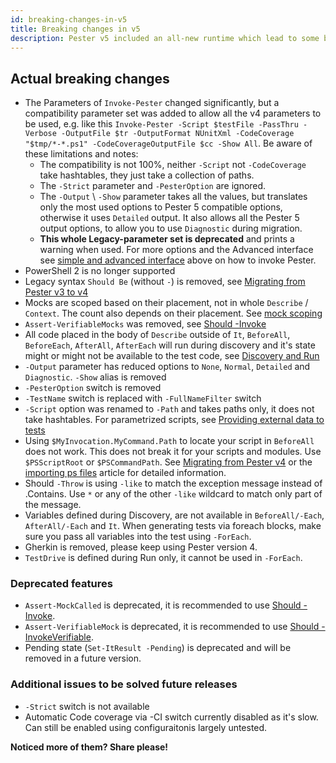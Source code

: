 ```yaml
---
id: breaking-changes-in-v5
title: Breaking changes in v5
description: Pester v5 included an all-new runtime which lead to some breaking changes in syntax and features for existing users. See this list of breaking changes when upgrading to Pester v5
---
```


## Actual breaking changes

- The Parameters of `Invoke-Pester` changed significantly, but a compatibility parameter set was added to allow all the v4 parameters to be used, e.g. like this `Invoke-Pester -Script $testFile -PassThru -Verbose -OutputFile $tr -OutputFormat NUnitXml -CodeCoverage "$tmp/*-*.ps1" -CodeCoverageOutputFile $cc -Show All`. Be aware of these limitations and notes:
  - The compatibility is not 100%, neither `-Script` not `-CodeCoverage` take hashtables, they just take a collection of paths.
  - The `-Strict` parameter and `-PesterOption` are ignored.
  - The `-Output` \ `-Show` parameter takes all the values, but translates only the most used options to Pester 5 compatible options, otherwise it uses `Detailed` output. It also allows all the Pester 5 output options, to allow you to use `Diagnostic` during migration.
  - **This whole Legacy-parameter set is deprecated** and prints a warning when used. For more options and the Advanced interface see [simple and advanced interface](./v4-to-v5#simple-and-advanced-interface) above on how to invoke Pester.
- PowerShell 2 is no longer supported
- Legacy syntax `Should Be` (without `-`) is removed, see [Migrating from Pester v3 to v4](./v3-to-v4)
- Mocks are scoped based on their placement, not in whole `Describe` / `Context`. The count also depends on their placement. See [mock scoping](../usage/mocking#mocks-are-scoped-based-on-their-placement)
- `Assert-VerifiableMocks` was removed, see [Should -Invoke](../usage/mocking#should--invoke)
- All code placed in the body of `Describe` outside of `It`, `BeforeAll`, `BeforeEach`, `AfterAll`, `AfterEach` will run during discovery and it's state might or might not be available to the test code, see [Discovery and Run](../usage/discovery-and-run)
- `-Output` parameter has reduced options to `None`, `Normal`, `Detailed` and `Diagnostic`. `-Show` alias is removed
- `-PesterOption` switch is removed
- `-TestName` switch is replaced with `-FullNameFilter` switch
- `-Script` option was renamed to `-Path` and takes paths only, it does not take hashtables. For parametrized scripts, see [Providing external data to tests](../usage/data-driven-tests#providing-external-data-to-tests)
- Using `$MyInvocation.MyCommand.Path` to locate your script in `BeforeAll` does not work. This does not break it for your scripts and modules. Use `$PSScriptRoot` or `$PSCommandPath`. See [Migrating from Pester v4](../usage/importing-tested-functions#migrating-from-pester-v4) or the [importing ps files](https://jakubjares.com/2020/04/11/pester5-importing-ps-files/) article for detailed information.
- Should `-Throw` is using `-like` to match the exception message instead of .Contains. Use `*` or any of the other `-like` wildcard to match only part of the message.
- Variables defined during Discovery, are not available in `BeforeAll/-Each`, `AfterAll/-Each` and `It`. When generating tests via foreach blocks, make sure you pass all variables into the test using `-ForEach`.
- Gherkin is removed, please keep using Pester version 4.
- `TestDrive` is defined during Run only, it cannot be used in `-ForEach`.

### Deprecated features

- `Assert-MockCalled` is deprecated, it is recommended to use [Should -Invoke](../usage/mocking).
- `Assert-VerifiableMock` is deprecated, it is recommended to use [Should -InvokeVerifiable](../usage/mocking).
- Pending state (`Set-ItResult -Pending`) is deprecated and will be removed in a future version.

### Additional issues to be solved future releases

- `-Strict` switch is not available
- Automatic Code coverage via -CI switch currently disabled as it's slow. Can still be enabled using configuraitonis largely untested.


**Noticed more of them? Share please!**
